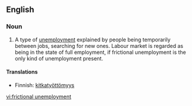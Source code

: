 {{rfv}}
{{wikipedia}}
==English==

===Noun===
{{en-noun|sg=[[frictional]] [[unemployment]]|-}}

# {{economics}} A type of [[unemployment]] explained by people being temporarily between jobs, searching for new ones. Labour market is regarded as being in the state of full employment, if frictional unemployment is the only kind of unemployment present.

====Translations====
{{trans-top|type of unemployment}}
*Finnish: [[kitkatyöttömyys]]
{{trans-bottom}}

[[vi:frictional unemployment]]